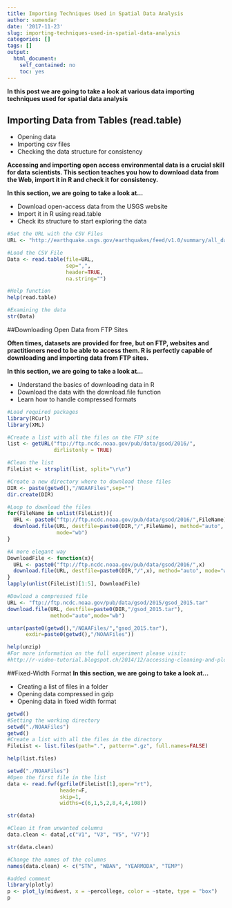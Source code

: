 ```yaml
---
title: Importing Techniques Used in Spatial Data Analysis
author: sumendar
date: '2017-11-23'
slug: importing-techniques-used-in-spatial-data-analysis
categories: []
tags: []
output: 
  html_document: 
    self_contained: no
    toc: yes
---
```


**In this post we are going to take a look at various data importing techniques used for spatial data analysis**

## Importing Data from Tables (read.table)

* Opening data
* Importing csv files
* Checking the data structure for consistency

**Accessing and importing open access environmental data is a crucial skill for data scientists. This section teaches you how to download data from the Web, import it in R and check it for consistency.**

**In this section, we are going to take a look at...**

* Download open-access data from the USGS website
* Import it in R using read.table
* Check its structure to start exploring the data




```r
#Set the URL with the CSV Files
URL <- "http://earthquake.usgs.gov/earthquakes/feed/v1.0/summary/all_day.csv"
```

```r
#Load the CSV File
Data <- read.table(file=URL, 
                   sep=",", 
                   header=TRUE, 
                   na.string="")
```

```r
#Help function
help(read.table)
```

```r
#Examining the data
str(Data)
```

##Downloading Open Data from FTP Sites 

**Often times, datasets are provided for free, but on FTP, websites and practitioners need to be able to access them. R is perfectly capable of downloading and importing data from FTP sites.**

**In this section, we are going to take a look at...**

* Understand the basics of downloading data in R
* Download the data with the download.file function
* Learn how to handle compressed formats

```r
#Load required packages
library(RCurl)
library(XML)
```


```r
#Create a list with all the files on the FTP site
list <- getURL("ftp://ftp.ncdc.noaa.gov/pub/data/gsod/2016/", 
               dirlistonly = TRUE) 
```

```r
#Clean the list 
FileList <- strsplit(list, split="\r\n")
```

```r
#Create a new directory where to download these files
DIR <- paste(getwd(),"/NOAAFiles",sep="")
dir.create(DIR)
```


```r
#Loop to download the files
for(FileName in unlist(FileList)){
  URL <- paste0("ftp://ftp.ncdc.noaa.gov/pub/data/gsod/2016/",FileName)
  download.file(URL, destfile=paste0(DIR,"/",FileName), method="auto", 
                mode="wb")
}
```

```r
#A more elegant way
DownloadFile <- function(x){
  URL <- paste0("ftp://ftp.ncdc.noaa.gov/pub/data/gsod/2016/",x)
  download.file(URL, destfile=paste0(DIR,"/",x), method="auto", mode="wb")
}
lapply(unlist(FileList)[1:5], DownloadFile)
```

```r
#Dowload a compressed file
URL <- "ftp://ftp.ncdc.noaa.gov/pub/data/gsod/2015/gsod_2015.tar"
download.file(URL, destfile=paste0(DIR,"/gsod_2015.tar"),
              method="auto",mode="wb")

untar(paste0(getwd(),"/NOAAFiles/","gsod_2015.tar"), 
      exdir=paste0(getwd(),"/NOAAFiles"))
```


```r
help(unzip)
#For more information on the full experiment please visit:
#http://r-video-tutorial.blogspot.ch/2014/12/accessing-cleaning-and-plotting-noaa.html
```

##Fixed-Width Format
**In this section, we are going to take a look at...**

* Creating a list of files in a folder
* Opening data compressed in gzip
* Opening data in fixed width format

```r
getwd()
#Setting the working directory
setwd("./NOAAFiles")
getwd()
#Create a list with all the files in the directory
FileList <- list.files(path=".", pattern=".gz", full.names=FALSE)
```

```r
help(list.files)
```

```r
setwd("./NOAAFiles")
#Open the first file in the list
data <- read.fwf(gzfile(FileList[1],open="rt"),
                 header=F,
                 skip=1,
                 widths=c(6,1,5,2,8,4,4,108))
```

```r
str(data)
```


```r
#Clean it from unwanted columns
data.clean <- data[,c("V1", "V3", "V5", "V7")]
```

```r
str(data.clean)
```


```r
#Change the names of the columns
names(data.clean) <- c("STN", "WBAN", "YEARMODA", "TEMP")
```

```r
#added comment
library(plotly)
p <- plot_ly(midwest, x = ~percollege, color = ~state, type = "box")
p
```



